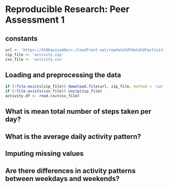# Reproducible Research: Peer Assessment 1

## constants
```r
url <- 'https://d396qusza40orc.cloudfront.net/repdata%2Fdata%2Factivity.zip'
zip_file <- 'activity.zip'
csv_file <- 'activity.csv'
```

## Loading and preprocessing the data
```r
if (!file.exists(zip_file)) download.file(url, zip_file, method = 'curl')
if (!file.exists(csv_file)) unzip(zip_file)
activity.df <- read.csv(csv_file)
```



## What is mean total number of steps taken per day?



## What is the average daily activity pattern?



## Imputing missing values



## Are there differences in activity patterns between weekdays and weekends?

